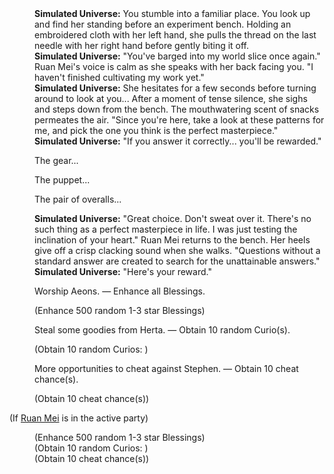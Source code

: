 {{Dialogue Start}}
:'''Simulated Universe:''' You stumble into a familiar place. You look up and find her standing before an experiment bench. Holding an embroidered cloth with her left hand, she pulls the thread on the last needle with her right hand before gently biting it off.
:'''Simulated Universe:''' "You've barged into my world slice once again." Ruan Mei's voice is calm as she speaks with her back facing you. "I haven't finished cultivating my work yet."
:'''Simulated Universe:''' She hesitates for a few seconds before turning around to look at you... After a moment of tense silence, she sighs and steps down from the bench. The mouthwatering scent of snacks permeates the air. "Since you're here, take a look at these patterns for me, and pick the one you think is the perfect masterpiece."
:'''Simulated Universe:''' "If you answer it correctly... you'll be rewarded."
:{{DIcon|Arrow}} The gear...
:{{DIcon|Arrow}} The puppet...
:{{DIcon|Arrow}} The pair of overalls...
:'''Simulated Universe:''' "Great choice. Don't sweat over it. There's no such thing as a perfect masterpiece in life. I was just testing the inclination of your heart." Ruan Mei returns to the bench. Her heels give off a crisp clacking sound when she walks. "Questions without a standard answer are created to search for the unattainable answers."
:'''Simulated Universe:''' "Here's your reward."
:{{DIcon|Star}} Worship Aeons. &mdash; Enhance all Blessings.
:;(Enhance 500 random 1-3 star Blessings)
:{{DIcon|Star}} Steal some goodies from Herta. &mdash; Obtain 10 random Curio(s).
:;(Obtain 10 random Curios&colon; {{tx}}<!--ID: 32000-->)
:{{DIcon|Star}} More opportunities to cheat against Stephen. &mdash; Obtain 10 cheat chance(s).
:;(Obtain 10 cheat chance(s))
;(If [[Ruan Mei]] is in the active party)
:{{SU Special Dialogue|Ruan Mei|You are... Ruan Mei?|Enhance all Blessings. Gain 10 random Curio(s) and 10 cheat chance(s).}}
:;(Enhance 500 random 1-3 star Blessings)
:;(Obtain 10 random Curios&colon; {{tx}}<!--ID: 32000-->)
:;(Obtain 10 cheat chance(s))
{{Dialogue End}}